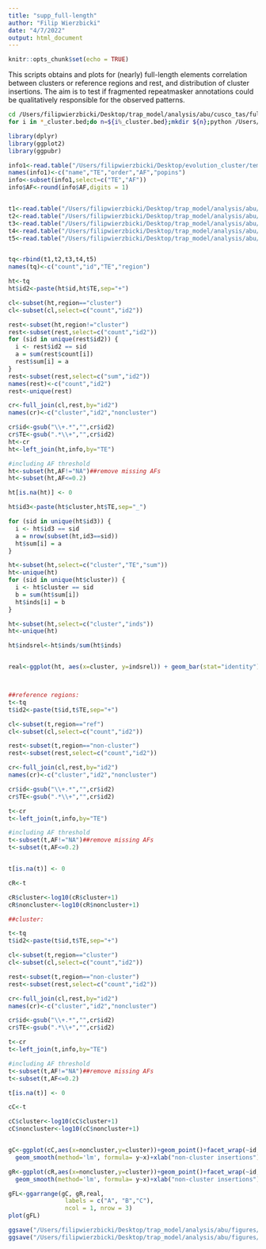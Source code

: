 ```yaml
---
title: "supp_full-length"
author: "Filip Wierzbicki"
date: "4/7/2022"
output: html_document
---
```

  
```r
knitr::opts_chunk$set(echo = TRUE)
```

This scripts obtains and plots for (nearly) full-length elements correlation between clusters or reference regions and rest, and distribution of cluster insertions.
The aim is to test if fragmented repeatmasker annotations could be qualitatively responsible for the observed patterns.



```bash
cd /Users/filipwierzbicki/Desktop/trap_model/analysis/abu/cusco_tas/full-length/combined-distinct
for i in *_cluster.bed;do n=${i%_cluster.bed};mkdir ${n};python /Users/filipwierzbicki/Desktop/trap_model/sourceforge/trapmodel-code/helper-scripts/assembly_TE-abundance_3types-full_length.py --clu $i --ref ../../ref_recover/ref_bed/${n}_ref.bed --rm /Users/filipwierzbicki/Desktop/trap_model/analysis/abu/whole-genome/repeatmasker/${n}.fasta.out --output ${n}/ --sample ${n} --approach FL-gapless_cusco_tas --minlen 100 --maxdiv 10.0 ;done
```

```R

library(dplyr)
library(ggplot2)
library(ggpubr)

info1<-read.table("/Users/filipwierzbicki/Desktop/evolution_cluster/temp/TEfamInfo_correct")
names(info1)<-c("name","TE","order","AF","popins")
info<-subset(info1,select=c("TE","AF"))
info$AF<-round(info$AF,digits = 1)


t1<-read.table("/Users/filipwierzbicki/Desktop/trap_model/analysis/abu/cusco_tas/full-length/combined-distinct/Canton-S_FL-gapless_cusco_tas_summary.forR")
t2<-read.table("/Users/filipwierzbicki/Desktop/trap_model/analysis/abu/cusco_tas/full-length/combined-distinct/DGRP-732_FL-gapless_cusco_tas_summary.forR")
t3<-read.table("/Users/filipwierzbicki/Desktop/trap_model/analysis/abu/cusco_tas/full-length/combined-distinct/Iso1_FL-gapless_cusco_tas_summary.forR")
t4<-read.table("/Users/filipwierzbicki/Desktop/trap_model/analysis/abu/cusco_tas/full-length/combined-distinct/Oregon-R_FL-gapless_cusco_tas_summary.forR")
t5<-read.table("/Users/filipwierzbicki/Desktop/trap_model/analysis/abu/cusco_tas/full-length/combined-distinct/Pi2_FL-gapless_cusco_tas_summary.forR")


tq<-rbind(t1,t2,t3,t4,t5)
names(tq)<-c("count","id","TE","region")

ht<-tq
ht$id2<-paste(ht$id,ht$TE,sep="+")

cl<-subset(ht,region=="cluster")
cl<-subset(cl,select=c("count","id2"))

rest<-subset(ht,region!="cluster")
rest<-subset(rest,select=c("count","id2"))
for (sid in unique(rest$id2)) { 
  i <- rest$id2 == sid
  a = sum(rest$count[i])
  rest$sum[i] = a
}
rest<-subset(rest,select=c("sum","id2"))
names(rest)<-c("count","id2")
rest<-unique(rest)

cr<-full_join(cl,rest,by="id2")
names(cr)<-c("cluster","id2","noncluster")

cr$id<-gsub("\\+.*","",cr$id2)
cr$TE<-gsub(".*\\+","",cr$id2)
ht<-cr
ht<-left_join(ht,info,by="TE")

#including AF threshold
ht<-subset(ht,AF!="NA")##remove missing AFs
ht<-subset(ht,AF<=0.2)

ht[is.na(ht)] <- 0

ht$id3<-paste(ht$cluster,ht$TE,sep="_")

for (sid in unique(ht$id3)) { 
  i <- ht$id3 == sid
  a = nrow(subset(ht,id3==sid))
  ht$sum[i] = a
}

ht<-subset(ht,select=c("cluster","TE","sum"))
ht<-unique(ht)
for (sid in unique(ht$cluster)) { 
  i <- ht$cluster == sid
  b = sum(ht$sum[i])
  ht$inds[i] = b
}

ht<-subset(ht,select=c("cluster","inds"))
ht<-unique(ht)

ht$indsrel<-ht$inds/sum(ht$inds)


real<-ggplot(ht, aes(x=cluster, y=indsrel)) + geom_bar(stat="identity")+ylab("frequency of individuals")+xlab("number of cluster insertions")#+ geom_vline( xintercept =alq,col="red") + geom_vline( xintercept =auq,col="red")#+xlim(-1,160)+ylim(0,0.35)



##reference regions:
t<-tq
t$id2<-paste(t$id,t$TE,sep="+")

cl<-subset(t,region=="ref")
cl<-subset(cl,select=c("count","id2"))

rest<-subset(t,region=="non-cluster")
rest<-subset(rest,select=c("count","id2"))

cr<-full_join(cl,rest,by="id2")
names(cr)<-c("cluster","id2","noncluster")

cr$id<-gsub("\\+.*","",cr$id2)
cr$TE<-gsub(".*\\+","",cr$id2)

t<-cr
t<-left_join(t,info,by="TE")

#including AF threshold
t<-subset(t,AF!="NA")##remove missing AFs
t<-subset(t,AF<=0.2)


t[is.na(t)] <- 0

cR<-t

cR$cluster<-log10(cR$cluster+1)
cR$noncluster<-log10(cR$noncluster+1)

##cluster:

t<-tq
t$id2<-paste(t$id,t$TE,sep="+")

cl<-subset(t,region=="cluster")
cl<-subset(cl,select=c("count","id2"))

rest<-subset(t,region=="non-cluster")
rest<-subset(rest,select=c("count","id2"))

cr<-full_join(cl,rest,by="id2")
names(cr)<-c("cluster","id2","noncluster")

cr$id<-gsub("\\+.*","",cr$id2)
cr$TE<-gsub(".*\\+","",cr$id2)

t<-cr
t<-left_join(t,info,by="TE")

#including AF threshold
t<-subset(t,AF!="NA")##remove missing AFs
t<-subset(t,AF<=0.2)

t[is.na(t)] <- 0

cC<-t

cC$cluster<-log10(cC$cluster+1)
cC$noncluster<-log10(cC$noncluster+1)


gC<-ggplot(cC,aes(x=noncluster,y=cluster))+geom_point()+facet_wrap(~id,ncol = 5)+stat_cor(method = "pearson", label.x = 0.1, label.y = 1,size=3)+ 
  geom_smooth(method='lm', formula= y~x)+xlab("non-cluster insertions")+ylab("cluster insertions")+scale_x_continuous(breaks=c(0,1,2,3),labels=c("0","9","99","999"))+scale_y_continuous(breaks=c(0,1,2,3),labels=c("0","9","99","999"))

gR<-ggplot(cR,aes(x=noncluster,y=cluster))+geom_point()+facet_wrap(~id,ncol = 5)+stat_cor(method = "pearson", label.x = 0.1, label.y = 1,size=3)+ 
  geom_smooth(method='lm', formula= y~x)+xlab("non-cluster insertions")+ylab("reference insertions")+scale_x_continuous(breaks=c(0,1,2,3),labels=c("0","9","99","999"))+scale_y_continuous(breaks=c(0,1,2,3),labels=c("0","9","99","999"))

gFL<-ggarrange(gC, gR,real,
                labels = c("A", "B","C"),
                ncol = 1, nrow = 3)
plot(gFL)

ggsave("/Users/filipwierzbicki/Desktop/trap_model/analysis/abu/figures/Full-length_cuscoTAS.png",width=8,height=6)
ggsave("/Users/filipwierzbicki/Desktop/trap_model/analysis/abu/figures/Full-length_cuscoTAS.pdf",width=8,height=6)

```
